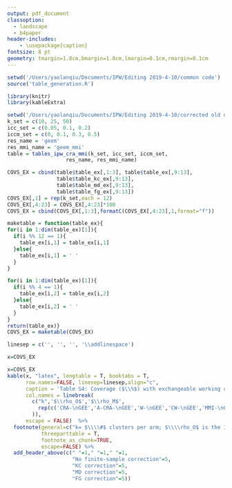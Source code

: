 ```yaml
---
output: pdf_document
classoption: 
  - landscape
  - b4paper
header-includes:
    - \usepackage{caption}
fontsize: 8 pt 
geometry: tmargin=1.8cm,bmargin=1.8cm,lmargin=0.1cm,rmargin=0.1cm
---
```


\captionsetup[table]{labelformat=empty}
\pagestyle{empty}

```R

setwd('/Users/yaolanqiu/Documents/IPW/Editing 2019-4-10/common code')
source('table_generation.R')

library(knitr)
library(kableExtra)

setwd('/Users/yaolanqiu/Documents/IPW/Editing 2019-4-10/corrected old data')
k_set = c(10, 25, 50)
icc_set = c(0.05, 0.1, 0.2)
iccm_set = c(0, 0.1, 0.3, 0.5)
res_name = 'geem'
res_mmi_name = 'geem_mmi'
table = tables_ipw_cra_mmi(k_set, icc_set, iccm_set, 
                   res_name, res_mmi_name)

COVS_EX = cbind(table$table_ex[,1:3], table$table_ex[,9:13],
                table$table_kc_ex[,9:13],
                table$table_md_ex[,9:13],
                table$table_fg_ex[,9:13])
COVS_EX[,1] = rep(k_set,each = 12)
COVS_EX[,4:23] = COVS_EX[,4:23]*100
COVS_EX = cbind(COVS_EX[,1:3],formatC(COVS_EX[,4:23],1,format="f"))

maketable = function(table_ex){
for(i in 1:dim(table_ex)[1]){
  if(i %% 12 == 1){
    table_ex[i,1] = table_ex[i,1] 
  }else{
    table_ex[i,1] = ' '
  }
}

for(i in 1:dim(table_ex)[1]){
  if(i %% 4 == 1){
    table_ex[i,2] = table_ex[i,2] 
  }else{
    table_ex[i,2] = ' '
  }
}
return(table_ex)}
COVS_EX = maketable(COVS_EX)

linesep = c('', '', '', '\\addlinespace')

x=COVS_EX
```


```R

x=COVS_EX
kable(x, "latex", longtable = T, booktabs = T,
      row.names=FALSE, linesep=linesep,align="c",
      caption = 'Table S4: Coverage ($\\%$) with exchangeable working correlation matrix and robust standard errors, uncorrected and with three finite-sample corrections',
      col.names = linebreak(
        c("k",'$\\rho_O$','$\\rho_M$',
          rep(c('CRA-\nGEE','A-CRA-\nGEE','W-\nGEE','CW-\nGEE','MMI-\nGEE'),4)
        )),
      escape = FALSE)  %>%
  footnote(general=c("k= $\\\\#$ clusters per arm; $\\\\rho_O$ is the ICC of the (conditional) outcome model (see Eqn. 6 in the manuscript text); $\\\\rho_M$ is the ICC of the probability of missing (POM) model (see Eqn. 7B in the manuscript text.","Note that the finite-sample corrections are due to: Kauermann G $\\\\&$ Carroll R (2001, JASA 96(456): 1387-1396); Mancl LA $\\\\&$ Derouen TA (2001, Biometrics 57(1): 126-134); and Fay $\\\\&$ Graubard (2001, Biometrics 57(4):1198-1206), with all details described in Section 2 above."),
           threeparttable = T,
           footnote_as_chunk=TRUE, 
           escape=FALSE) %>%
  add_header_above(c(" "=1," "=1," "=1,
                     "No finite-sample correction"=5,
                     "KC correction"=5,
                     "MD correction"=5,
                     "FG correction"=5)) 
```
